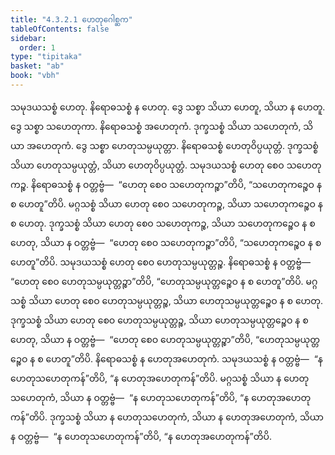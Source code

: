 ```yaml
---
title: "4.3.2.1 ဟေတုဂေါစ္ဆက"
tableOfContents: false
sidebar:
  order: 1
type: "tipitaka"
basket: "ab"
book: "vbh"
---
```



<DynamicBreadcrumb />

<Division number="218" book="vbh" e="ch" v="30" p="121">

<Paragraph number="844" book="vbh">
သမုဒယသစ္စံ ဟေတု. နိရောဓသစ္စံ န ဟေတု. ဒွေ သစ္စာ သိယာ ဟေတူ, သိယာ န ဟေတူ. ဒွေ သစ္စာ သဟေတုကာ. နိရောဓသစ္စံ အဟေတုကံ. ဒုက္ခသစ္စံ သိယာ သဟေတုကံ, သိယာ အဟေတုကံ. ဒွေ သစ္စာ ဟေတုသမ္ပယုတ္တာ. နိရောဓသစ္စံ ဟေတုဝိပ္ပယုတ္တံ. ဒုက္ခသစ္စံ သိယာ ဟေတုသမ္ပယုတ္တံ, သိယာ ဟေတုဝိပ္ပယုတ္တံ. သမုဒယသစ္စံ ဟေတု စေဝ သဟေတုကဉ္စ. နိရောဓသစ္စံ န ဝတ္တဗ္ဗံ—  “ဟေတု စေဝ သဟေတုကဉ္စာ”တိပိ, “သဟေတုကဉ္စေဝ န စ ဟေတူ”တိပိ. မဂ္ဂသစ္စံ သိယာ ဟေတု စေဝ သဟေတုကဉ္စ, သိယာ သဟေတုကဉ္စေဝ န စ ဟေတု. ဒုက္ခသစ္စံ သိယာ ဟေတု စေဝ သဟေတုကဉ္စ, သိယာ သဟေတုကဉ္စေဝ န စ ဟေတု, သိယာ န ဝတ္တဗ္ဗံ—  “ဟေတု စေဝ သဟေတုကဉ္စာ”တိပိ, “သဟေတုကဉ္စေဝ န စ ဟေတူ”တိပိ. သမုဒယသစ္စံ ဟေတု စေဝ ဟေတုသမ္ပယုတ္တဉ္စ. နိရောဓသစ္စံ န ဝတ္တဗ္ဗံ—  “ဟေတု စေဝ ဟေတုသမ္ပယုတ္တဉ္စာ”တိပိ, “ဟေတုသမ္ပယုတ္တဉ္စေဝ န စ ဟေတူ”တိပိ. မဂ္ဂသစ္စံ သိယာ ဟေတု စေဝ ဟေတုသမ္ပယုတ္တဉ္စ, သိယာ ဟေတုသမ္ပယုတ္တဉ္စေဝ န စ ဟေတု. ဒုက္ခသစ္စံ သိယာ ဟေတု စေဝ ဟေတုသမ္ပယုတ္တဉ္စ, သိယာ ဟေတုသမ္ပယုတ္တဉ္စေဝ န စ ဟေတု, သိယာ န ဝတ္တဗ္ဗံ—  “ဟေတု စေဝ ဟေတုသမ္ပယုတ္တဉ္စာ”တိပိ, “ဟေတုသမ္ပယုတ္တဉ္စေဝ န စ ဟေတူ”တိပိ. နိရောဓသစ္စံ န ဟေတုအဟေတုကံ. သမုဒယသစ္စံ န ဝတ္တဗ္ဗံ—  “န ဟေတုသဟေတုကန်”တိပိ, “န ဟေတုအဟေတုကန်”တိပိ. မဂ္ဂသစ္စံ သိယာ န ဟေတုသဟေတုကံ, သိယာ န ဝတ္တဗ္ဗံ—  “န ဟေတုသဟေတုကန်”တိပိ, “န ဟေတုအဟေတုကန်”တိပိ. ဒုက္ခသစ္စံ သိယာ န ဟေတုသဟေတုကံ, သိယာ န ဟေတုအဟေတုကံ, သိယာ န ဝတ္တဗ္ဗံ—  “န ဟေတုသဟေတုကန်”တိပိ, “န ဟေတုအဟေတုကန်”တိပိ.
</Paragraph>
</Division>